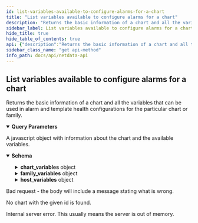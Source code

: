 ```yaml
---
id: list-variables-available-to-configure-alarms-for-a-chart
title: "List variables available to configure alarms for a chart"
description: "Returns the basic information of a chart and all the variables that can be used in alarm and template health configurations for the particular chart or family."
sidebar_label: List variables available to configure alarms for a chart
hide_title: true
hide_table_of_contents: true
api: {"description":"Returns the basic information of a chart and all the variables that can be used in alarm and template health configurations for the particular chart or family.","parameters":[{"name":"chart","in":"query","description":"The id of the chart as returned by the /charts call.","required":true,"schema":{"type":"string","format":"as returned by /charts","default":"system.cpu"}}],"responses":{"200":{"description":"A javascript object with information about the chart and the available variables.","content":{"application/json":{"schema":{"type":"object","properties":{"chart":{"type":"string","description":"The unique id of the chart."},"chart_name":{"type":"string","description":"The name of the chart."},"cnart_context":{"type":"string","description":"The context of the chart. It is shared across multiple monitored software or hardware instances and used in alarm templates."},"family":{"type":"string","description":"The family of the chart."},"host":{"type":"string","description":"The host containing the chart."},"chart_variables":{"type":"object","additionalProperties":{"type":"object","properties":{"varname1":{"type":"number","format":"float"},"varname2":{"type":"number","format":"float"}}}},"family_variables":{"type":"object","properties":{"varname1":{"type":"number","format":"float"},"varname2":{"type":"number","format":"float"}}},"host_variables":{"type":"object","properties":{"varname1":{"type":"number","format":"float"},"varname2":{"type":"number","format":"float"}}}}}}}},"400":{"description":"Bad request - the body will include a message stating what is wrong."},"404":{"description":"No chart with the given id is found."},"500":{"description":"Internal server error. This usually means the server is out of memory."}},"method":"get","path":"/alarm_variables","servers":[{"url":"https://registry.my-netdata.io/api/v1"},{"url":"http://registry.my-netdata.io/api/v1"}],"info":{"title":"Netdata API","description":"Real-time performance and health monitoring.","version":"1.33.1"},"postman":{"name":"List variables available to configure alarms for a chart","description":{"content":"Returns the basic information of a chart and all the variables that can be used in alarm and template health configurations for the particular chart or family.","type":"text/plain"},"url":{"path":["alarm_variables"],"host":["{{baseUrl}}"],"query":[{"disabled":false,"description":{"content":"(Required) The id of the chart as returned by the /charts call.","type":"text/plain"},"key":"chart","value":""}],"variable":[]},"header":[{"key":"Accept","value":"application/json"}],"method":"GET"}}
sidebar_class_name: "get api-method"
info_path: docs/api/netdata-api
---
```



## List variables available to configure alarms for a chart



Returns the basic information of a chart and all the variables that can be used in alarm and template health configurations for the particular chart or family.

<details style={{"marginBottom":"1rem"}} data-collapsed={false} open={true}><summary style={{}}><strong>Query Parameters</strong></summary><div><ul><ParamsItem className={"paramsItem"} param={{"name":"chart","in":"query","description":"The id of the chart as returned by the /charts call.","required":true,"schema":{"type":"string","format":"as returned by /charts","default":"system.cpu"}}}></ParamsItem></ul></div></details><div><ApiTabs><TabItem label={"200"} value={"200"}><div>

A javascript object with information about the chart and the available variables.

</div><div><MimeTabs groupId={"mime-type"}><TabItem label={"application/json"} value={"application/json"}><SchemaTabs groupId={"schema-tabs"}><TabItem label={"Schema"} value={"Schema"}><details style={{}} data-collapsed={false} open={true}><summary style={{"textAlign":"left"}}><strong>Schema</strong></summary><div style={{"textAlign":"left","marginLeft":"1rem"}}></div><ul style={{"marginLeft":"1rem"}}><SchemaItem collapsible={false} name={"chart"} required={false} schemaDescription={"The unique id of the chart."} schemaName={"string"} qualifierMessage={undefined} defaultValue={undefined}></SchemaItem><SchemaItem collapsible={false} name={"chart_name"} required={false} schemaDescription={"The name of the chart."} schemaName={"string"} qualifierMessage={undefined} defaultValue={undefined}></SchemaItem><SchemaItem collapsible={false} name={"cnart_context"} required={false} schemaDescription={"The context of the chart. It is shared across multiple monitored software or hardware instances and used in alarm templates."} schemaName={"string"} qualifierMessage={undefined} defaultValue={undefined}></SchemaItem><SchemaItem collapsible={false} name={"family"} required={false} schemaDescription={"The family of the chart."} schemaName={"string"} qualifierMessage={undefined} defaultValue={undefined}></SchemaItem><SchemaItem collapsible={false} name={"host"} required={false} schemaDescription={"The host containing the chart."} schemaName={"string"} qualifierMessage={undefined} defaultValue={undefined}></SchemaItem><SchemaItem collapsible={true} className={"schemaItem"}><details style={{}}><summary style={{}}><strong>chart_variables</strong><span style={{"opacity":"0.6"}}> object</span></summary><div style={{"marginLeft":"1rem"}}><li><div><code>property name*</code><span style={{"opacity":"0.6"}}> object</span></div></li></div></details></SchemaItem><SchemaItem collapsible={true} className={"schemaItem"}><details style={{}}><summary style={{}}><strong>family_variables</strong><span style={{"opacity":"0.6"}}> object</span></summary><div style={{"marginLeft":"1rem"}}><SchemaItem collapsible={false} name={"varname1"} required={false} schemaDescription={undefined} schemaName={"float"} qualifierMessage={undefined} defaultValue={undefined}></SchemaItem><SchemaItem collapsible={false} name={"varname2"} required={false} schemaDescription={undefined} schemaName={"float"} qualifierMessage={undefined} defaultValue={undefined}></SchemaItem></div></details></SchemaItem><SchemaItem collapsible={true} className={"schemaItem"}><details style={{}}><summary style={{}}><strong>host_variables</strong><span style={{"opacity":"0.6"}}> object</span></summary><div style={{"marginLeft":"1rem"}}><SchemaItem collapsible={false} name={"varname1"} required={false} schemaDescription={undefined} schemaName={"float"} qualifierMessage={undefined} defaultValue={undefined}></SchemaItem><SchemaItem collapsible={false} name={"varname2"} required={false} schemaDescription={undefined} schemaName={"float"} qualifierMessage={undefined} defaultValue={undefined}></SchemaItem></div></details></SchemaItem></ul></details></TabItem><TabItem label={"Example (from schema)"} value={"Example (from schema)"}><ResponseSamples responseExample={"{\n  \"chart\": \"string\",\n  \"chart_name\": \"string\",\n  \"cnart_context\": \"string\",\n  \"family\": \"string\",\n  \"host\": \"string\",\n  \"chart_variables\": {},\n  \"family_variables\": {\n    \"varname1\": 0,\n    \"varname2\": 0\n  },\n  \"host_variables\": {\n    \"varname1\": 0,\n    \"varname2\": 0\n  }\n}"} language={"json"}></ResponseSamples></TabItem></SchemaTabs></TabItem></MimeTabs></div></TabItem><TabItem label={"400"} value={"400"}><div>

Bad request - the body will include a message stating what is wrong.

</div><div></div></TabItem><TabItem label={"404"} value={"404"}><div>

No chart with the given id is found.

</div><div></div></TabItem><TabItem label={"500"} value={"500"}><div>

Internal server error. This usually means the server is out of memory.

</div><div></div></TabItem></ApiTabs></div>
      